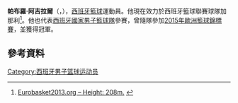 {{Infobox basketball biography
| name         = 
| image        = Pablo Aguilar cropped.jpg
| number       = 
| position     = 
| height_ft    = 
| height_in    = 
| weight_lb    = 
| league       = [[B聯賽|B聯賽]]
| team         = 川崎雷霆勇者
| birth_date   = 
| birth_place  = 
| nationality  = 
| high_school  = 
| college      = 
| draft_year   = 
| draft_round  = 
| draft_pick   = 
| draft_team   = 
| draft_league = 
| career_start = 
| years1       = 
| team1        = 
| highlights   = 
| bbr          = 
| bbr_wnba     = 
| nba_profile  = 
| wnba_profile = 
}}
'''帕布羅·阿吉拉爾'''（{{lang-es|'''Pablo Aguilar'''}}，{{bd|1989年|2月9日}}），[[西班牙|西班牙]][[籃球|籃球]]運動員。他現在效力於西班牙籃球聯賽球隊加那利<ref>[http://www.eurobasket2013.org/en/cid_8Xfg3jZMG1QuJnp6pnUWd3.playerID_53843.compID_qMRZdYCZI6EoANOrUf9le2.season_2013.roundID_8732.teamID_362.html Eurobasket2013.org – Height: 208m.] {{webarchive|url=https://web.archive.org/web/20130809090923/http://www.eurobasket2013.org/en/cid_8Xfg3jZMG1QuJnp6pnUWd3.playerID_53843.compID_qMRZdYCZI6EoANOrUf9le2.season_2013.roundID_8732.teamID_362.html |date=2013-08-09 }}</ref>。他也代表[[西班牙國家男子籃球隊|西班牙國家男子籃球隊]]參賽，曾隨隊參加[[2015年歐洲籃球錦標賽|2015年歐洲籃球錦標賽]]，並獲得冠軍。

==參考資料== 
{{reflist}}

{{Authority control}}
{{DEFAULTSORT:Aguilar, Pablo}}
[[Category:西班牙男子篮球运动员|Category:西班牙男子篮球运动员]]
